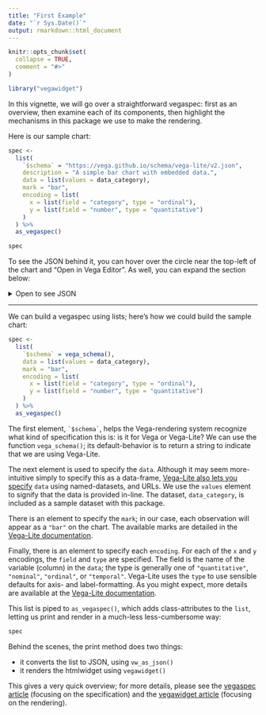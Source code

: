 ```yaml
---
title: "First Example"
date: "`r Sys.Date()`"
output: rmarkdown::html_document
---
```


```r
knitr::opts_chunk$set(
  collapse = TRUE,
  comment = "#>"
)
```

```r
library("vegawidget")
```

In this vignette, we will go over a straightforward vegaspec: first as an overview, then examine each of its components, then highlight the mechanisms in this package we use to make the rendering. 

Here is our sample chart:

```r
spec <- 
  list(
    `$schema` = "https://vega.github.io/schema/vega-lite/v2.json",
    description = "A simple bar chart with embedded data.",
    data = list(values = data_category),
    mark = "bar",
    encoding = list(
      x = list(field = "category", type = "ordinal"),
      y = list(field = "number", type = "quantitative")
    )
  ) %>%
  as_vegaspec()
```

```r
spec
```

To see the JSON behind it, you can hover over the circle near the top-left of the chart and "Open in Vega Editor". As well, you can expand the section below: 

<details>
<summary>Open to see JSON</summary>
```r
cat(format(vw_as_json(spec)))
```
</details>

----

We can build a vegaspec using lists; here's how we could build the sample chart:

```r
spec <- 
  list(
    `$schema` = vega_schema(),
    data = list(values = data_category),
    mark = "bar",
    encoding = list(
      x = list(field = "category", type = "ordinal"),
      y = list(field = "number", type = "quantitative")
    )
  ) %>%
  as_vegaspec()  
```

The first element, `` `$schema` ``,  helps the Vega-rendering system recognize what kind of specification this is: is it for Vega or Vega-Lite? We can use the function `vega_schema()`; its default-behavior is to return a string to indicate that we are using Vega-Lite.

The next element is used to specify the `data`. Although it may seem more-intuitive simply to specify this as a data-frame, [Vega-Lite also lets you specify](https://vega.github.io/vega-lite/docs/data.html) `data` using named-datasets, and URLs. We use the `values` element to signify that the data is provided in-line. The dataset, `data_category`, is included as a sample dataset with this package.

There is an element to specify the `mark`; in our case, each observation will appear as a `"bar"` on the chart. The available marks are detailed in the [Vega-Lite documentation](https://vega.github.io/vega-lite/docs/mark.html).

Finally, there is an element to specify each `encoding`. For each of the `x` and `y` encodings, the `field` and `type` are specified. The field is the name of the variable (column) in the `data`; the type is generally one of `"quantitative"`, `"nominal"`, `"ordinal"`, or `"temporal"`. Vega-Lite uses the `type` to use sensible defaults for axis- and label-formatting. As you might expect, more details are available at the [Vega-Lite documentation](https://vega.github.io/vega-lite/docs/encoding.html).

This list is piped to `as_vegaspec()`, which adds class-attributes to the `list`, letting us print and render in a much-less less-cumbersome way:

```r
spec
```

Behind the scenes, the print method does two things:

- it converts the list to JSON, using `vw_as_json()`
- it renders the htmlwidget using `vegawidget()`

This gives a very quick overview; for more details, please see the [vegaspec article](vegaspec.html) (focusing on the specification) and the [vegawidget article](vegawidget.html) (focusing on the rendering).

